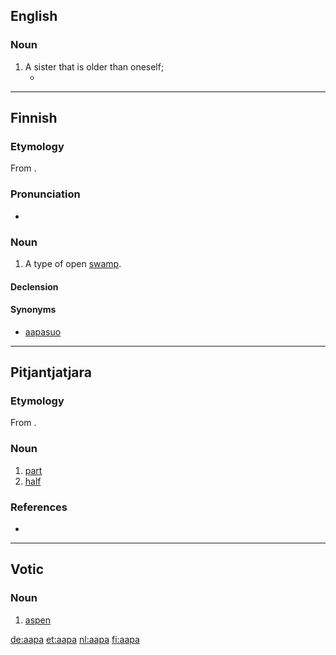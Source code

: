 ==English==
{{rfv}}

===Noun===
{{en-noun}}

# A sister that is older than oneself; {{n-g|also used as a term of familiarity or respect toward a woman that is older.}}
#* {{quote-book|year=2006|author=Asha Ranawa|title=Woman's Triumph|page=46|url=http://books.google.com/books?id=WHr62QxPQSIC&pg=PA46&dq=aapa|passage=I am close to bhai and his wife ''Shaffo'', whom I call '''aapa''', who herself is a well-read person and a true soul-mate to her husband.}}

----

==Finnish==

===Etymology===
From {{etyl|smi|fi}}.

===Pronunciation===
* {{rhymes|ɑːpɑ|lang=fi}}

===Noun===
{{fi-noun}}

# A type of open [[swamp]].

====Declension====
{{fi-decl-kala|aa|p|v}}

====Synonyms====
* [[aapasuo]]

----

==Pitjantjatjara==

===Etymology===
From {{etyl|en|pjt}} {{term|half}}.

===Noun===
{{head|pjt|noun}}

# [[part]]
# [[half]]

===References===
* {{R:Goddard 1992}}

----

==Votic==
===Noun===
{{vot-noun|aava|aapaa}}

# [[aspen]]

[[de:aapa]]
[[et:aapa]]
[[nl:aapa]]
[[fi:aapa]]